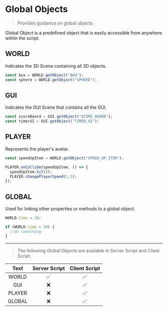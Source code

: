 # Global Objects

> Provides guidance on global objects.

Global Object is a predefined object that is easily accessible from anywhere within the script.

## WORLD

Indicates the 3D Scene containing all 3D objects.

```js showLineNumbers
const box = WORLD.getObject("BOX");
const sphere = WORLD.getObject("SPHERE");
```

## GUI

Indicates the GUI Scene that contains all the GUI.

```js showLineNumbers
const scoreBoard = GUI.getObject("SCORE_BOARD");
const timerUI = GUI.getObject("TIMER_UI");
```

## PLAYER

Represents the player's avatar.

```js showLineNumbers
const speedUpItem = WORLD.getObject("SPEED_UP_ITEM");

PLAYER.onCollide(speedUpItem, () => {
  speedUpItem.kill();
  PLAYER.changePlayerSpeed(1.5);
});
```

## GLOBAL

Used for linking other properties or methods to a global object.

```js showLineNumbers filename="Script 1"
WORLD.time = 10;
```

```js showLineNumbers filename="Script 2"
if (WORLD.time > 10) {
  //do something
}
```

---

> The following Global Objects are available in Server Script and Client Script.

|  Text  | Server Script | Client Script |
| :----: | :-----------: | :-----------: |
| WORLD  |      ✅       |      ✅       |
|  GUI   |      ❌       |      ✅       |
| PLAYER |      ❌       |      ✅       |
| GLOBAL |      ❌       |      ✅       |
